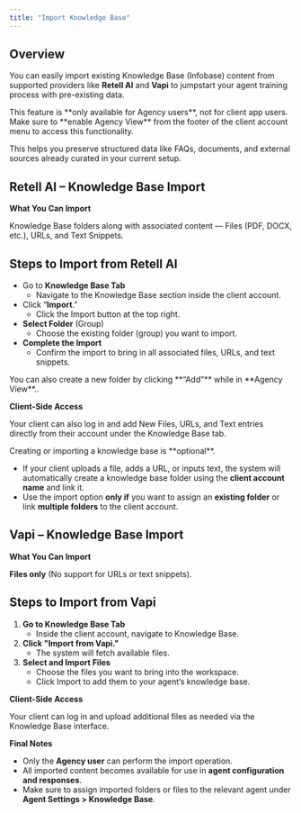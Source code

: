 ```yaml
---
title: "Import Knowledge Base"
---
```


## **Overview**

You can easily import existing Knowledge Base (Infobase) content from supported providers like **Retell AI** and **Vapi** to jumpstart your agent training process with pre-existing data.

<Note>
  This feature is **only available for Agency users**, not for client app users.
</Note>

<Warning>
  Make sure to **enable Agency View** from the footer of the client account menu to access this functionality.
</Warning>

This helps you preserve structured data like FAQs, documents, and external sources already curated in your current setup.

## **Retell AI – Knowledge Base Import**

**What You Can Import**

Knowledge Base folders along with associated content — Files (PDF, DOCX, etc.), URLs, and Text Snippets.

## **Steps to Import from Retell AI**

- Go to **Knowledge Base Tab**
  - Navigate to the Knowledge Base section inside the client account.
- Click “**Import**.”
  - Click the Import button at the top right.
- **Select Folder** (Group)
  - Choose the existing folder (group) you want to import.
- **Complete the Import**
  - Confirm the import to bring in all associated files, URLs, and text snippets.

<Note>
  You can also create a new folder by clicking **“Add”** while in **Agency View**..
</Note>

**Client-Side Access** 

Your client can also log in and add New Files, URLs, and Text entries directly from their account under the Knowledge Base tab.

<Note>
  Creating or importing a knowledge base is **optional**.
</Note>

- If your client uploads a file, adds a URL, or inputs text, the system will automatically create a knowledge base folder using the **client account name** and link it.
- Use the import option **only if** you want to assign an **existing folder** or link **multiple folders** to the client account.

## **Vapi – Knowledge Base Import**

**What You Can Import**

**Files only** (No support for URLs or text snippets).

## **Steps to Import from Vapi**

1. **Go to Knowledge Base Tab**
   - Inside the client account, navigate to Knowledge Base.
2. **Click "Import from Vapi."**
   - The system will fetch available files.
3. **Select and Import Files**
   - Choose the files you want to bring into the workspace.
   - Click Import to add them to your agent’s knowledge base.

**Client-Side Access**

Your client can log in and upload additional files as needed via the Knowledge Base interface.

**Final Notes**

- Only the **Agency user** can perform the import operation.
- All imported content becomes available for use in **agent configuration and responses**.
- Make sure to assign imported folders or files to the relevant agent under **Agent Settings \> Knowledge Base**.
